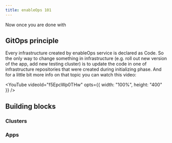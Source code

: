 ```yaml
---
title: enableOps 101
---
```



Now once you are done with

## GitOps principle

Every infrastructure created by enableOps service is declared as Code. So the only way to change something in infrastructure (e.g. roll out new version of the app, add new testing cluster) is to update the code in one of infrastructure repositories that were created during initializing phase. And for a little bit more info on that topic you can watch this video:

<YouTube videoId="f5EpcWp0THw" opts={{ width: "100%", height: "400" }} />

## Building blocks

### Clusters

### Apps
